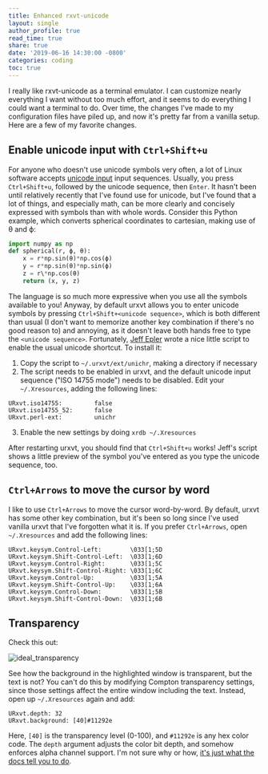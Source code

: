 ```yaml
---
title: Enhanced rxvt-unicode
layout: single
author_profile: true
read_time: true
share: true
date: '2019-06-16 14:30:00 -0800'
categories: coding
toc: true
---
```


I really like rxvt-unicode as a terminal emulator. I can customize nearly everything I want without
too much effort, and it seems to do everything I could want a terminal to do. Over time, the changes
I've made to my configuration files have piled up, and now it's pretty far from a vanilla setup.
Here are a few of my favorite changes.

## Enable unicode input with `Ctrl+Shift+u`

For anyone who doesn't use unicode symbols very often, a lot of Linux software accepts [unicode
input](https://en.wikipedia.org/wiki/Unicode) input sequences. Usually, you press `Ctrl+Shift+u`, followed by the unicode
sequence, then `Enter`. It hasn't been until relatively recently that I've found use for unicode,
but I've found that a lot of things, and especially math, can be more clearly and concisely
expressed with symbols than with whole words. Consider this Python example, which converts spherical
coordinates to cartesian, making use of θ and ϕ:

```python
import numpy as np
def spherical(r, ϕ, θ):
    x = r*np.sin(θ)*np.cos(ϕ)
    y = r*np.sin(θ)*np.sin(ϕ)
    z = r\*np.cos(θ)
    return (x, y, z)
```

The language is so much more expressive when you use all the symbols available to you! Anyway, by
default urxvt allows you to enter unicode symbols by pressing `Ctrl+Shift+<unicode sequence>`, which
is both different than usual (I don't want to memorize another key combination if there's no good
reason to) and annoying, as it doesn't leave both hands free to type the `<unicode sequence>`.
Fortunately, [Jeff Epler](https://emergent.unpythonic.net/01340900642) wrote a nice little script to
enable the usual unicode shortcut. To install it:

1. Copy the script to `~/.urxvt/ext/unichr`, making a directory if necessary
2. The script needs to be enabled in urxvt, and the default unicode input sequence ("ISO 14755
   mode") needs to be disabled. Edit your `~/.Xresources`, adding the following lines:

```
URxvt.iso14755:         false
URxvt.iso14755_52:      false
URxvt.perl-ext:         unichr
```

3. Enable the new settings by doing `xrdb ~/.Xresources`

After restarting urxvt, you should find that `Ctrl+Shift+u` works! Jeff's script shows a little
preview of the symbol you've entered as you type the unicode sequence, too.

## `Ctrl+Arrows` to move the cursor by word

I like to use `Ctrl+Arrows` to move the cursor word-by-word. By default, urxvt has some other key
combination, but it's been so long since I've used vanilla urxvt that I've forgotten what it is. If
you prefer `Ctrl+Arrows`, open `~/.Xresources` and add the following lines:

```
URxvt.keysym.Control-Left:        \033[1;5D
URxvt.keysym.Shift-Control-Left:  \033[1;6D
URxvt.keysym.Control-Right:       \033[1;5C
URxvt.keysym.Shift-Control-Right: \033[1;6C
URxvt.keysym.Control-Up:          \033[1;5A
URxvt.keysym.Shift-Control-Up:    \033[1;6A
URxvt.keysym.Control-Down:        \033[1;5B
URxvt.keysym.Shift-Control-Down:  \033[1;6B
```

## Transparency

Check this out:

![ideal_transparency](ideal_transparency.png)

See how the background in the highlighted window is transparent, but the text is not? You can't do
this by modifying Compton transparency settings, since those settings affect the entire window
including the text. Instead, open up `~/.Xresources` again and add:

```
URxvt.depth: 32
URxvt.background: [40]#11292e
```

Here, `[40]` is the transparency level (0-100), and `#11292e` is any hex color code. The `depth`
argument adjusts the color bit depth, and somehow enforces alpha channel support. I'm not sure why
or how, [it's just what the docs tell you to do](https://linux.die.net/man/1/urxvt).

